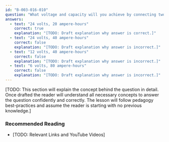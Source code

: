 ```yaml
---
id: "B-003-016-010"
question: "What voltage and capacity will you achieve by connecting two 12 volts, 20 ampere-hour batteries in series?"
answers:
  - text: "24 volts, 20 ampere-hours"
    correct: true
    explanation: "[TODO: Draft explanation why answer is correct.]"
  - text: "24 volts, 40 ampere-hours"
    correct: false
    explanation: "[TODO: Draft explanation why answer is incorrect.]"
  - text: "12 volts, 40 ampere-hours"
    correct: false
    explanation: "[TODO: Draft explanation why answer is incorrect.]"
  - text: "6 volts, 80 ampere-hours"
    correct: false
    explanation: "[TODO: Draft explanation why answer is incorrect.]"
---
```


[TODO: This section will explain the concept behind the question in detail. Once drafted the reader will understand all necessary concepts to answer the question confidently and correctly. The lesson will follow pedagogy best-practices and assume the reader is starting with no previous knowledge.]

### Recommended Reading

- [TODO: Relevant Links and YouTube Videos]
